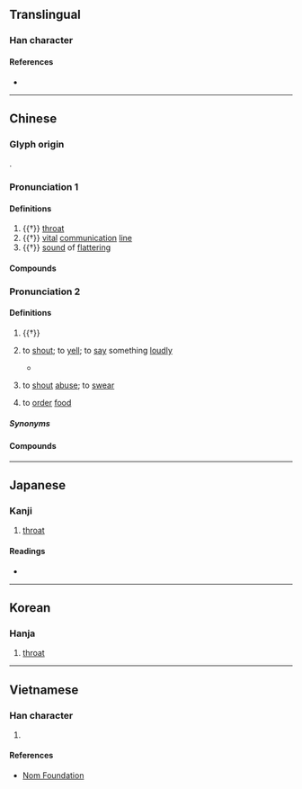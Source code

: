 {{character info}}
==Translingual==

===Han character===
{{Han char|rn=30|rad=口|as=10|sn=13|four=68017|canj=RTCT|ids=⿰口益}}

====References====
* {{Han ref|kx=0202.190|dkj=04063|dj=0424.420|hdz=10670.100|uh=55CC|ud=21964|bh=DCCC|bd=56524}}

----

==Chinese==
{{zh-forms}}

===Glyph origin===
{{Han etym}}
{{Han compound|口|益|ls=psc|c1=s|c2=p}}.

===Pronunciation 1===
{{zh-pron
|m=yì
|c=jik1
|w=4iq
|mc=y
|oc=y
|cat=n
}}

====Definitions====
{{zh-hanzi}}

# {{†}} [[throat]]
# {{†}} {{lb|zh|figurative}} [[vital]] [[communication]] [[line]]
# {{†}} [[sound]] of [[flattering]]

====Compounds====
{{zh-der|嗌塞}}

===Pronunciation 2===
{{zh-pron
|m=ài
|c=aai3
|cat=v
}}

====Definitions====
{{zh-hanzi}}

# {{†}} {{n-g|Ancient [[秦#Chinese|Qin]]–[[晉#Chinese|Jin]] dialect for {{zh-l|噎|to [[choke]]}}.}}
# {{lb|zh|Cantonese}} to [[shout]]; to [[yell]]; to [[say]] something [[loudly]]
#: {{zh-x|你 嗌 乜 呀？|What are you '''yelling''' for?|C}}
#* {{zh-x|隨意 大聲 嗌　誠實 告解|'''Shout''' as loudly as you please, confess honestly|C-LIT|ref='''2019''', {{w2|zh|鄭欣宜}} &lsqb;{{w|Joyce Cheng}}&rsqb;, lyrics by {{w2|zh|藍奕邦}} &lsqb;{{w|Pong Nan}}&rsqb;, [https://www.youtube.com/watch?v=hEsKDGxR7YE {{lang|zh|救命歌}}]}}
# {{lb|zh|Cantonese}} to [[shout]] [[abuse]]; to [[swear]]
# {{lb|zh|Cantonese}} to [[order]] [[food]]
#: {{zh-x|嗌 外賣|to '''order''' takeaway|C}}

=====Synonyms=====
{{zh-dial|喊}}

====Compounds====
{{zh-der|嗌交|散嗌|嗌街婆|嗌街|嗌生嗌死|嗌生晒|嗌霎|嗌數|嗌通街|嗌到拆天|大嗌}}

----

==Japanese==

===Kanji===
{{ja-kanji|grade=|rs=口10}}

# [[throat]]

====Readings====
* {{ja-readings|on=[[えき]] (eki), [[やく]] (yaku), [[あく]] (aku), [[あい]] (ai), [[えい]] (ei)|kun=[[のど]] (nodo)}}

----

==Korean==

===Hanja===
{{ko-hanja|hangeul=[[익]], [[애]], [[악]]|rv=ig, ae, ak|mr=ig, ae, ak}}

# [[throat]]

----

==Vietnamese==

===Han character===
{{vi-readings|reading=nhiếc, ách|rs=口10}}

# {{rfdef|vi|sort=口10}}

====References====
* [http://nomfoundation.org/common/nom_details.php?codepoint=55cc Nom Foundation]